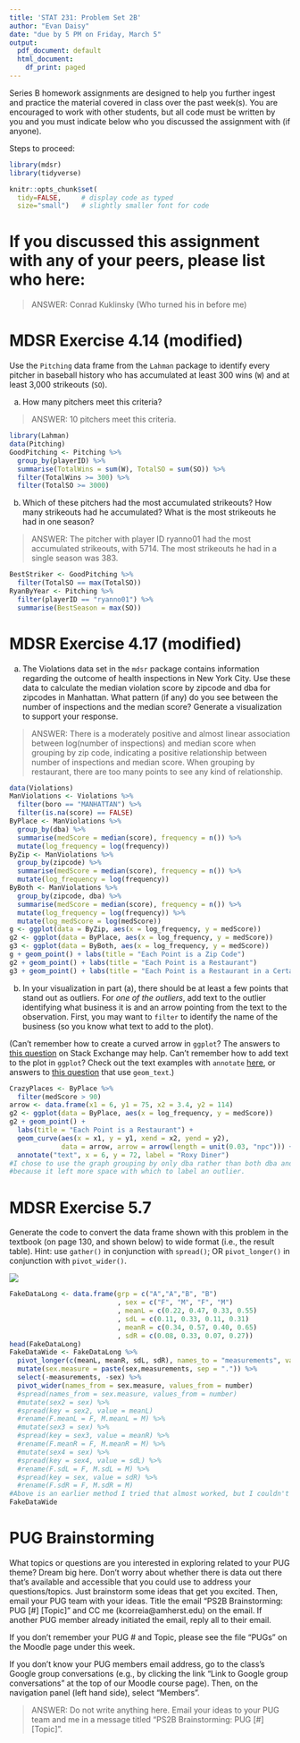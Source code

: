 ```yaml
---
title: 'STAT 231: Problem Set 2B'
author: "Evan Daisy"
date: "due by 5 PM on Friday, March 5"
output:
  pdf_document: default
  html_document:
    df_print: paged
---
```


Series B homework assignments are designed to help you further ingest and practice the material covered in class over the past week(s).  You are encouraged to work with other students, but all code must be written by you and you must indicate below who you discussed the assignment with (if anyone).  

Steps to proceed:

\begin{enumerate}
\item In RStudio, go to File > Open Project, navigate to the folder with the course-content repo, select the course-content project (course-content.Rproj), and click "Open" 
\item Pull the course-content repo (e.g. using the blue-ish down arrow in the Git tab in upper right window)
\item Copy ps2B.Rmd from the course repo to your repo (see page 6 of the GitHub Classroom Guide for Stat231 if needed)
\item Close the course-content repo project in RStudio
\item Open YOUR repo project in RStudio
\item In the ps2B.Rmd file in YOUR repo, replace "YOUR NAME HERE" with your name
\item Add in your responses, committing and pushing to YOUR repo in appropriate places along the way
\item Run "Knit PDF" 
\item Upload the pdf to Gradescope.  Don't forget to select which of your pages are associated with each problem.  \textit{You will not get credit for work on unassigned pages (e.g., if you only selected the first page but your solution spans two pages, you would lose points for any part on the second page that the grader can't see).} 
\end{enumerate}

```r
library(mdsr)   
library(tidyverse)

knitr::opts_chunk$set(
  tidy=FALSE,     # display code as typed
  size="small")   # slightly smaller font for code
```


\newpage 

# If you discussed this assignment with any of your peers, please list who here:

> ANSWER: Conrad Kuklinsky (Who turned his in before me)

\newpage
# MDSR Exercise 4.14 (modified)

Use the `Pitching` data frame from the `Lahman` package to identify every pitcher in baseball history who has accumulated at least 300 wins (`W`) and at least 3,000 strikeouts (`SO`).  

a. How many pitchers meet this criteria?  

> ANSWER: 10 pitchers meet this criteria.

```r
library(Lahman)
data(Pitching)
GoodPitching <- Pitching %>% 
  group_by(playerID) %>%
  summarise(TotalWins = sum(W), TotalSO = sum(SO)) %>%
  filter(TotalWins >= 300) %>%
  filter(TotalSO >= 3000)
```

b. Which of these pitchers had the most accumulated strikeouts?  How many strikeouts had he accumulated?  What is the most strikeouts he had in one season?

> ANSWER: The pitcher with player ID ryanno01 had the most accumulated strikeouts, with 5714. The most strikeouts he had in a single season was 383.

```r
BestStriker <- GoodPitching %>%
  filter(TotalSO == max(TotalSO))
RyanByYear <- Pitching %>%
  filter(playerID == "ryanno01") %>%
  summarise(BestSeason = max(SO))
```


\newpage 
# MDSR Exercise 4.17 (modified)

a. The Violations data set in the `mdsr` package contains information regarding the outcome of health inspections in New York City.  Use these data to calculate the median violation score by zipcode and dba for zipcodes in Manhattan.  What pattern (if any) do you see between the number of inspections and the median score?  Generate a visualization to support your response.  

> ANSWER: There is a moderately positive and almost linear association between log(number of inspections) and median score when grouping by zip code, indicating a positive relationship between number of inspections and median score. When grouping by restaurant, there are too many points to see any kind of relationship.

```r
data(Violations)
ManViolations <- Violations %>%
  filter(boro == "MANHATTAN") %>%
  filter(is.na(score) == FALSE)
ByPlace <- ManViolations %>%
  group_by(dba) %>%
  summarise(medScore = median(score), frequency = n()) %>%
  mutate(log_frequency = log(frequency))
ByZip <- ManViolations %>%
  group_by(zipcode) %>%
  summarise(medScore = median(score), frequency = n()) %>%
  mutate(log_frequency = log(frequency))
ByBoth <- ManViolations %>%
  group_by(zipcode, dba) %>%
  summarise(medScore = median(score), frequency = n()) %>%
  mutate(log_frequency = log(frequency)) %>%
  mutate(log_medScore = log(medScore))
g <- ggplot(data = ByZip, aes(x = log_frequency, y = medScore))
g2 <- ggplot(data = ByPlace, aes(x = log_frequency, y = medScore))
g3 <- ggplot(data = ByBoth, aes(x = log_frequency, y = medScore))
g + geom_point() + labs(title = "Each Point is a Zip Code")
g2 + geom_point() + labs(title = "Each Point is a Restaurant")
g3 + geom_point() + labs(title = "Each Point is a Restaurant in a Certain Zip Code")
```

b.  In your visualization in part (a), there should be at least a few points that stand out as outliers.  For *one of the outliers*, add text to the outlier identifying what business it is and an arrow pointing from the text to the observation.  First, you may want to `filter` to identify the name of the business (so you know what text to add to the plot).  

(Can't remember how to create a curved arrow in `ggplot`?  The answers to [this question](https://stackoverflow.com/questions/38008863/how-to-draw-a-nice-arrow-in-ggplot2/61383034) on Stack Exchange may help.  Can't remember how to add text to the plot in `ggplot`?  Check out the text examples with `annotate` [here](https://ggplot2.tidyverse.org/reference/annotate.html), or answers to [this question](https://stackoverflow.com/questions/14351608/color-one-point-and-add-an-annotation-in-ggplot2/14351810) that use `geom_text`.)

```r
CrazyPlaces <- ByPlace %>%
  filter(medScore > 90)
arrow <- data.frame(x1 = 6, y1 = 75, x2 = 3.4, y2 = 114)
g2 <- ggplot(data = ByPlace, aes(x = log_frequency, y = medScore))
g2 + geom_point() + 
  labs(title = "Each Point is a Restaurant") + 
  geom_curve(aes(x = x1, y = y1, xend = x2, yend = y2), 
             data = arrow, arrow = arrow(length = unit(0.03, "npc"))) + 
  annotate("text", x = 6, y = 72, label = "Roxy Diner")
#I chose to use the graph grouping by only dba rather than both dba and ZipCode 
#because it left more space with which to label an outlier.
```


\newpage
# MDSR Exercise 5.7

Generate the code to convert the data frame shown with this problem in the textbook (on page 130, and shown below) to wide format (i.e., the result table).  Hint: use `gather()` in conjunction with `spread()`; OR `pivot_longer()` in conjunction with `pivot_wider()`.

![](images/mdsr_ex_5_7.jpg)

```r
FakeDataLong <- data.frame(grp = c("A","A","B", "B")
                           , sex = c("F", "M", "F", "M")
                           , meanL = c(0.22, 0.47, 0.33, 0.55)
                           , sdL = c(0.11, 0.33, 0.11, 0.31)
                           , meanR = c(0.34, 0.57, 0.40, 0.65)
                           , sdR = c(0.08, 0.33, 0.07, 0.27))
head(FakeDataLong)
FakeDataWide <- FakeDataLong %>%
  pivot_longer(c(meanL, meanR, sdL, sdR), names_to = "measurements", values_to = "number") %>%
  mutate(sex.measure = paste(sex,measurements, sep = ".")) %>%
  select(-measurements, -sex) %>%
  pivot_wider(names_from = sex.measure, values_from = number)
  #spread(names_from = sex.measure, values_from = number)
  #mutate(sex2 = sex) %>%
  #spread(key = sex2, value = meanL)
  #rename(F.meanL = F, M.meanL = M) %>%
  #mutate(sex3 = sex) %>%
  #spread(key = sex3, value = meanR) %>%
  #rename(F.meanR = F, M.meanR = M) %>%
  #mutate(sex4 = sex) %>%
  #spread(key = sex4, value = sdL) %>%
  #rename(F.sdL = F, M.sdL = M) %>%
  #spread(key = sex, value = sdR) %>%
  #rename(F.sdR = F, M.sdR = M)
#Above is an earlier method I tried that almost worked, but I couldn't get rid of the NA's
FakeDataWide
```

\newpage
# PUG Brainstorming

What topics or questions are you interested in exploring related to your PUG theme?  Dream big here.  Don't worry about whether there is data out there that's available and accessible that you could use to address your questions/topics.  Just brainstorm some ideas that get you excited.  Then, email your PUG team with your ideas.  Title the email "PS2B Brainstorming: PUG [#] [Topic]" and CC me (kcorreia@amherst.edu) on the email.  If another PUG member already initiated the email, reply all to their email.  

If you don't remember your PUG # and Topic, please see the file "PUGs" on the Moodle page under this week.  

If you don't know your PUG members email address, go to the class's Google group conversations (e.g., by clicking the link "Link to Google group conversations" at the top of our Moodle course page).  Then, on the navigation panel (left hand side), select "Members". 

> ANSWER: Do not write anything here.  Email your ideas to your PUG team and me in a message titled "PS2B Brainstorming: PUG [#] [Topic]".

